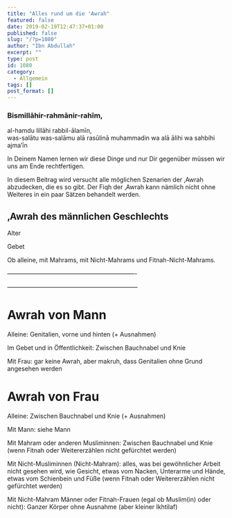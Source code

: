 ```yaml
---
title: "Alles rund um die 'Awrah"
featured: false
date: 2019-02-19T12:47:37+01:00
published: false
slug: "/?p=1080"
author: "Ibn Abdullah"
excerpt: ""
type: post
id: 1080
category:
  - Allgemein
tags: []
post_format: []
---
```


### Bismillāhir-rahmānir-rahīm,

al-hamdu lillāhi rabbil-ālamīn,  
was-salātu was-salāmu alā rasūlinā muhammadin wa alā ālihi wa sahbihi ajma’īn

In Deinem Namen lernen wir diese Dinge und nur Dir gegenüber müssen wir uns am Ende rechtfertigen.

In diesem Beitrag wird versucht alle möglichen Szenarien der ‚Awrah abzudecken, die es so gibt. Der Fiqh der ‚Awrah kann nämlich nicht ohne Weiteres in ein paar Sätzen behandelt werden.

## ‚Awrah des männlichen Geschlechts

Alter

Gebet

Ob alleine, mit Mahrams, mit Nicht-Mahrams und Fitnah-Nicht-Mahrams.

—————————————————————-

—————————————————————–

# Awrah von Mann

Alleine: Genitalien, vorne und hinten (+ Ausnahmen)

Im Gebet und in Öffentlichkeit: Zwischen Bauchnabel und Knie

Mit Frau: gar keine Awrah, aber makruh, dass Genitalien ohne Grund angesehen werden

# Awrah von Frau

Alleine: Zwischen Bauchnabel und Knie (+ Ausnahmen)

Mit Mann: siehe Mann

Mit Mahram oder anderen Musliminnen: Zwischen Bauchnabel und Knie (wenn Fitnah oder Weitererzählen nicht gefürchtet werden)

Mit Nicht-Musliminnen (Nicht-Mahram): alles, was bei gewöhnlicher Arbeit nicht gesehen wird, wie Gesicht, etwas vom Nacken, Unterarme und Hände, etwas vom Schienbein und Füße (wenn Fitnah oder Weitererzählen nicht gefürchtet werden)

Mit Nicht-Mahram Männer oder Fitnah-Frauen (egal ob Muslim(in) oder nicht): Ganzer Körper ohne Ausnahme (aber kleiner Ikhtilaf)
